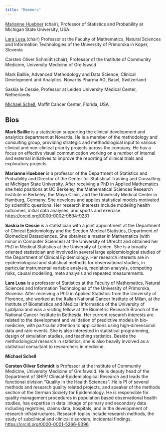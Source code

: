 ```yaml
---
title: "Members"
---
```


[Marianne Huebner](https://cstat.msu.edu/people/marianne-huebner-phd-sheher) (chair), Professor of Statistics and Probability at Michigan State University, USA. 

[Lara Lusa](https://www.famnit.upr.si/sl/zaposleni-in-sodelavci/lara.lusa/),(chair) Professor at the Faculty of Mathematics, Natural Sciences and Information Technologies of the University of Primorska in Koper, Slovenia

Carsten Oliver Schmidt (chair), Professor of the Institute of Community Medicine, University Medicine of Greifswald

Mark Baillie, Advanced Methodology and Data Science, Clinical Development and Analytics. Novartis Pharma AG, Basel, Switzerland

Saskia le Cessie, Professor at Leiden University Medical Center, Netherlands

[Michael Schell](https://www.moffitt.org/research-science/researchers/michael-schell/), Moffit Cancer Center, Florida, USA

## **Bios**

**Mark Baillie** is a statistician supporting the clinical development and analytics department at Novartis. He is a member of the methodology and consulting group, providing strategic and methodological input to various clinical and non-clinical priority projects across the company. He has a focus on effective visual communication working on a number of internal and external initiatives to improve the reporting of clinical trials and exploratory projects.

**Marianne Huebner** is a professor of the Department of Statistics and Probability and Director of the Center for Statistical Training and Consulting at Michigan State University. After receiving a PhD in Applied Mathematics she held positions at UC Berkeley, the Mathematical Sciences Research Institute in Berkeley, the Mayo Clinic, and the University Medical Center in Hamburg, Germany. She develops and applies statistical models motivated by scientific questions. Her research interests include modeling health outcomes, initial data analyses, and sports and exercise. <https://orcid.org/0000-0002-9694-9231>

**Saskia le Cessie** is a statistician with a joint appointment at the Department of Clinical Epidemiology and the Section Medical Statistics, Department of Biomedical Datasciences. She obtained a master in Mathematics (with minor in Computer Sciences) at the University of Utrecht and obtained her PhD in Medical Statistics at the University of Leiden. She is a broadly oriented statistician and involved in several large epidemiological studies of the Department of Clinical Epidemiology. Her research interests are in epidemiological and statistical methods for observational studies, in particular instrumental variable analysis, mediation analysis, competing risks, causal modelling, meta analysis and repeated measurements.

**Lara Lusa** is a professor of Statistics at the Faculty of Mathematics, Natural Sciences and Information Technologies of the University of Primorska, Slovenia. After receiving a PhD in Applied Statistics from the University of Florence, she worked at the Italian National Cancer Institute of Milan, at the Institute of Biostatistics and Medical Informatics of the University of Ljubljana and was a visiting fellow at the Biometric Research Branch of the National Cancer Institute in Bethesda. Her current research interests are related to the development and validation of predictive models in bio‐medicine, with particular attention to applications using high‐dimensional data and rare events. She is also interested in statistical programming, design of simulation studies, and teaching statistics. Beside the methodological research in statistics, she is also heavily involved as a statistical consultant to researchers in medicine.

**Michael Schell**

**Carsten Oliver Schmidt** is Professor at the Institute of Community Medicine, University Medicine of Greifswald. He is deputy head of the Department of SHIP/ Clinical-Epidemiological Research and leads the functional division "Quality in the Health Sciences". He is PI of several methods and research quality related projects, and speaker of the methods section of the German Society for Epidemiology. He is responsible for quality management procedures in population based observational health studies, has expertise in data linkage of primary and secondary data including registries, claims data, hospitals, and in the development of research infrastructures. Research topics include research methods, the study of subclinical and clinical disorders, incidental findings. <https://orcid.org/0000-0001-5266-9396>
